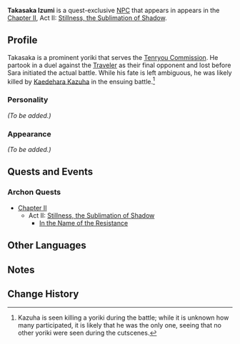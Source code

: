 {{Meta
<!-- Remove this template after adding the missing info -->
|missing_NPC_profile  = yes
}}
{{Character Infobox
|type             = Quest NPC
|image            = NPC Takasaka Izumi.png
|region           = Inazuma
|affiliation      = Shogun's Army
|affiliation2     = Tenryou Commission
|title            = "Kujou's Right Hand"
}}
'''Takasaka Izumi''' is a quest-exclusive [[NPC]] that appears in appears in the [[Chapter II]], Act II: [[Stillness, the Sublimation of Shadow]].

==Profile==
<!-- detailed story/lore information goes here -->
Takasaka is a prominent yoriki that serves the [[Tenryou Commission]]. He partook in a duel against the [[Traveler]] as their final opponent and lost before Sara initiated the actual battle. While his fate is left ambiguous, he was likely killed by [[Kaedehara Kazuha]] in the ensuing battle.<ref group="Note">Kazuha is seen killing a yoriki during the battle; while it is unknown how many participated, it is likely that he was the only one, seeing that no other yoriki were seen during the cutscenes.</ref>

===Personality===
''(To be added.)''

===Appearance===
''(To be added.)''

==Quests and Events==
===Archon Quests===
* [[Chapter II]]
** Act II: [[Stillness, the Sublimation of Shadow]]
*** [[In the Name of the Resistance]]

==Other Languages==
{{Other Languages|default_hidden = 1
|en      = Takasaka Izumi
|zhs     = 高坂和泉
|zhs_rm  = Gāobǎn Héquán
|zht     = 高阪和泉
|zht_rm  = Gāobǎn Héquán
|ja      = 高坂和泉
|ja_rm   = Takasaka Izumi
|ko      = 타카사카 이즈미
|ko_rm   = Takasaka Ijeumi
|es      = Takasaka Izumi
|fr      = Takasaka Izumi
|ru      = Такасака Идзуми
|th      = Takasaka Izumi
|vi      = Takasaka Izumi
|de      = Takasaka Izumi
|id      = Takasaka Izumi
|pt      = Takasaka Izumi
}}

==Notes==
{{Reflist|note=1}}

==Change History==
{{Change History|2.0}}